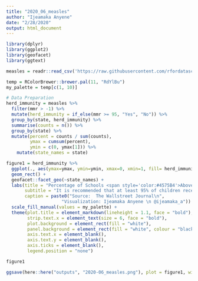 ```yaml
---
title: "2020_06_measles"
author: "Ijeamaka Anyene"
date: "2/28/2020"
output: html_document
---
```


```r
library(dplyr)
library(ggplot2)
library(geofacet)
library(ggtext)
```


```r
measles = readr::read_csv('https://raw.githubusercontent.com/rfordatascience/tidytuesday/master/data/2020/2020-02-25/measles.csv')
```

```r
temp = RColorBrewer::brewer.pal(11, "RdYlBu")
my_palette = temp[c(1, 10)]
```

```r
# Data Preparation
herd_immunity = measles %>%
  filter(mmr > -1) %>%
  mutate(herd_immunity = if_else(mmr >= 95, "Yes", "No")) %>%
  group_by(state, herd_immunity) %>%
  summarise(counts = n()) %>%
  group_by(state) %>%
  mutate(percent = counts / sum(counts),
         ymax = cumsum(percent),
         ymin = c(0, ymax[1])) %>%
    mutate(state_names = state)
```

```r
figure1 = herd_immunity %>%
  ggplot(., aes(ymax=ymax, ymin=ymin, xmax=0, xmin=1, fill= herd_immunity)) +
  geom_rect() +
  geofacet::facet_geo(~state_names) +
  labs(title = "Percentage of Schools <span style='color:#4575B4'>Above</span> and <span style='color:#A50026'>Below</span> 95% MMR Vaccination Rate",
       subtitle = "It is recommended that at least 95% of children receive the MMR vaccine before 2 years of age. \nDue to state legislature allowing religious and personal exemptions, this goal is not reached in many states.",
       caption = paste0("Source:  The Wallstreet Journal\n",
                     "Visualization: Ijeamaka Anyene \n @ijeamaka_a")) +
  scale_fill_manual(values = my_palette) +
  theme(plot.title = element_markdown(lineheight = 1.1, face = "bold"),
        strip.text.x = element_text(size = 6, face = "bold"),
        plot.background = element_rect(fill = "white"),
        panel.background = element_rect(fill = "white", colour = "black"),
        axis.text.x = element_blank(),
        axis.text.y = element_blank(),
        axis.ticks = element_blank(),
        legend.position = "none")

figure1
```

```r
ggsave(here::here("outputs", "2020-06_measles.png"), plot = figure1, width = 12, height = 7)
```

